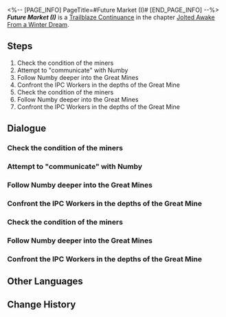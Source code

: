 <%-- [PAGE_INFO]
PageTitle=#Future Market (I)#
[END_PAGE_INFO] --%>
{{Stub|Dialogue.}}
{{Mission Infobox
|id            = 2010202
|title         = 
|image         = <!--Mission Future Market (I).png-->
|type          = Trailblaze Continuance
|event_name    = 
|chapter       = Jolted Awake From a Winter Dream
|requirements  = {{subst:void|<!--Unknown: {"Type":"Manual"}-->}}
|summary       = <!--official mission summary from Fate's Atlas-->
|characters    = Trailblazer
|startLocation = [[Jarilo-VI]] - [[Robot Settlement]]
|world         = Jarilo-VI
|area          = Robot Settlement
|prev          = 
|next          = 
|rewards       = Trailblaze EXP*700; Stellar Jade*110; Traveler's Guide*5; Lost Crystal*4; Credit*40,000
}}
'''''Future Market (I)''''' is a [[Trailblaze Continuance]] in the chapter [[Jolted Awake From a Winter Dream]].

==Steps==
# Check the condition of the miners
# Attempt to "communicate" with Numby
# Follow Numby deeper into the Great Mines
# Confront the IPC Workers in the depths of the Great Mine
# Check the condition of the miners
# Follow Numby deeper into the Great Mines
# Confront the IPC Workers in the depths of the Great Mine

<!--
==Gameplay Notes==

--><!--
==Trial Character==

-->
==Dialogue==
{{Stub Dialogue}}
{{Dialogue End}}

===Check the condition of the miners===
{{Mission Description|type=continuance|location=Great Mine|update|(Trailblazer)'s Trailblaze Daily Report:<br />Lots of miners look dazed. Need to chat with them.}}
{{Dialogue Start}}
:{{tx}}
{{Dialogue End}}

===Attempt to "communicate" with Numby===
{{Mission Description|type=continuance|location=Great Mine|update|(Trailblazer)'s Trailblaze Daily Report:<br />Trotter! Trotter! Little~ Trotter!}}
{{Dialogue Start}}
:{{tx}}
{{Dialogue End}}

===Follow Numby deeper into the Great Mines===
{{Mission Description|type=continuance|location=Great Mine|update|(Trailblazer)'s Trailblaze Daily Report:<br />The Trotter seems to be leading the way for us. Follow it for now.}}
{{Dialogue Start}}
:{{tx}}
{{Dialogue End}}

===Confront the IPC Workers in the depths of the Great Mine===
{{Mission Description|type=continuance|location=Great Mine|update|(Trailblazer)'s Trailblaze Daily Report:<br />Found the IPC's rascals. Little Trotter was pretty useful. Time to smash.}}
{{Dialogue Start}}
:{{tx}}
{{Dialogue End}}

===Check the condition of the miners===
{{Mission Description|type=continuance|location=Robot Settlement|update|(Trailblazer)'s Trailblaze Daily Report:<br />Lots of miners look dazed. Need to chat with them.}}
{{Dialogue Start}}
:{{tx}}
{{Dialogue End}}

===Follow Numby deeper into the Great Mines===
{{Mission Description|type=continuance|location=Great Mine|update|(Trailblazer)'s Trailblaze Daily Report:<br />The Trotter seems to be leading the way for us. Follow it for now.}}
{{Dialogue Start}}
:{{tx}}
{{Dialogue End}}

===Confront the IPC Workers in the depths of the Great Mine===
{{Mission Description|type=continuance|location=Great Mine|update|(Trailblazer)'s Trailblaze Daily Report:<br />Found the IPC's rascals. Little Trotter was pretty useful. Time to smash.}}
{{Dialogue Start}}
:{{tx}}
{{Dialogue End}}

==Other Languages==
{{Other Languages
|en   = Future Market (I)
|zhs  = 未来市场•其一
|zht  = 未來市場•其一
|ja   = フューチャーズマーケット・一
|ko   = 미래 시장•1
|es   = El mercado del mañana&nbsp;I
|fr   = Marché à terme (I)
|ru   = Рынок будущего I
|th   = ตลาดแห่งอนาคต 1
|vi   = Thị Trường Tương Lai 1
|de   = Markt der Zukunft (Teil 1)
|id   = Pasar Masa Depan 1
|pt   = Mercado Futuro (I)
}}

==Change History==
{{Change History|1.4}}
